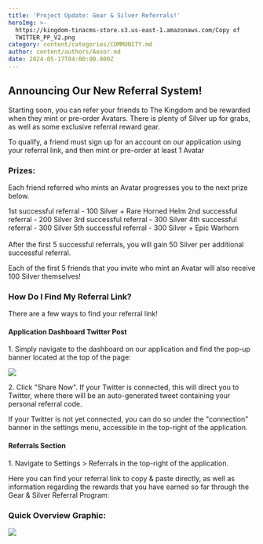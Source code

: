 ```yaml
---
title: 'Project Update: Gear & Silver Referrals!'
heroImg: >-
  https://kingdom-tinacms-store.s3.us-east-1.amazonaws.com/Copy of
  TWITTER_PP_V2.png
category: content/categories/COMMUNITY.md
author: content/authors/Aesor.md
date: 2024-05-17T04:00:00.000Z
---
```


## Announcing Our New Referral System!

Starting soon, you can refer your friends to The Kingdom and be rewarded when they mint or pre-order Avatars. There is plenty of Silver up for grabs, as well as some exclusive referral reward gear.

To qualify, a friend must sign up for an account on our application using your referral link, and then mint or pre-order at least 1 Avatar

### Prizes:

Each friend referred who mints an Avatar progresses you to the next prize below.

1st successful referral - 100 Silver + Rare Horned Helm
2nd successful referral - 200 Silver
3rd successful referral - 300 Silver
4th successful referral - 300 Silver
5th successful referral - 300 Silver + Epic Warhorn\
\
After the first 5 successful referrals, you will gain 50 Silver per additional successful referral.

Each of the first 5 friends that you invite who mint an Avatar will also receive 100 Silver themselves!

### How Do I Find My Referral Link?

There are a few ways to find your referral link!

#### Application Dashboard Twitter Post

1\. Simply navigate to the dashboard on our application and find the pop-up banner located at the top of the page:

![](<https://kingdom-tinacms-store.s3.us-east-1.amazonaws.com/Screenshot 2024-05-17 083308.png>)

2\. Click "Share Now". If your Twitter is connected, this will direct you to Twitter, where there will be an auto-generated tweet containing your personal referral code.

If your Twitter is not yet connected, you can do so under the "connection" banner in the settings menu, accessible in the top-right of the application.

#### Referrals Section

1\. Navigate to Settings > Referrals in the top-right of the application.

Here you can find your referral link to copy & paste directly, as well as information regarding the rewards that you have earned so far through the Gear & Silver Referral Program:

### Quick Overview Graphic:

![](<https://kingdom-tinacms-store.s3.us-east-1.amazonaws.com/INVITE TO EARN.png>)
